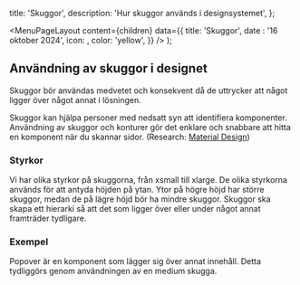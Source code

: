 

  title: 'Skuggor',
  description: 'Hur skuggor används i designsystemet',
};

  <MenuPageLayout
    content={children}
    data={{
      title: 'Skuggor',
      date : '16 oktober 2024',
      icon: <MoonIcon />,
      color: 'yellow',
    }}
  />
);

## Användning av skuggor i designet

Skuggor bör användas medvetet och konsekvent då de uttrycker att något ligger över något annat i lösningen.

Skuggor kan hjälpa personer med nedsatt syn att identifiera komponenter. Användning av skuggor och konturer gör det enklare och snabbare att hitta en komponent när du skannar sidor. (Research: [Material Design](https://m2.material.io/design/environment/light-shadows.html#research))

### Styrkor

Vi har olika styrkor på skuggorna, från xsmall till xlarge. De olika styrkorna används för att antyda höjden på ytan. Ytor på högre höjd har större skuggor, medan de på lägre höjd bör ha mindre skuggor. Skuggor ska skapa ett hierarki så att det som ligger över eller under något annat framträder tydligare.

<TokenList type='shadow' />

### Exempel

Popover är en komponent som lägger sig över annat innehåll. Detta tydliggörs genom användningen av en medium skugga.
